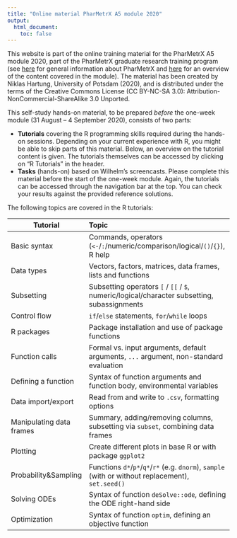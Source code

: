 ```yaml
---
title: "Online material PharMetrX A5 module 2020"
output:
  html_document:
    toc: false
---
```


This website is part of the online training material for the PharMetrX A5 module
2020, part of the PharMetrX graduate research training program 
(see [here](https://www.pharmetrx.de/) for general information about PharMetrX
and [here](https://www.pharmetrx.de/training/curriculum/statistics-data-analysis.html)
for an overview of the content covered in the module). The material has been created by Niklas Hartung, 
University of Potsdam (2020), and is distributed under the terms 
of the Creative Commons License (CC BY-NC-SA 3.0): 
Attribution-NonCommercial-ShareAlike 3.0 Unported.

This self-study hands-on material, to be prepared *before* the one-week
module (31 August -- 4 September 2020), consists of two parts:

- **Tutorials** covering the R programming skills required during the hands-on 
  sessions. Depending on your current experience with R, you might be able to 
  skip parts of this material. Below, an overview on the tutorial content is given.
  The tutorials themselves can be accessed by clicking on "R Tutorials" in the header.
- **Tasks** (hands-on) based on Wilhelm's screencasts. Please complete this material before
  the start of the one-week module. Again, the tutorials can be accessed through the 
  navigation bar at the top. You can check your results against the provided reference
  solutions.

The following topics are covered in the R tutorials:

Tutorial            | Topic
--------------------|:-----------------------------------------------
Basic syntax        | Commands, operators (`<-`/`:`/numeric/comparison/logical/`()`/`{}`), R help
Data types          | Vectors, factors, matrices, data frames, lists and functions
Subsetting          | Subsetting operators `[` / `[[` / `$`, numeric/logical/character subsetting, subassignments
Control flow        | `if`/`else` statements, `for`/`while` loops
R packages          | Package installation and use of package functions
Function calls      | Formal vs. input arguments, default arguments, `...` argument, non-standard evaluation
Defining a function | Syntax of function arguments and function body, environmental variables
Data import/export  | Read from and write to `.csv`, formatting options
Manipulating data frames | Summary, adding/removing columns, subsetting via `subset`, combining data frames
Plotting            | Create different plots in base R or with package `ggplot2`
Probability&Sampling| Functions `d*`/`p*`/`q*`/`r*` (e.g. `dnorm`), `sample` (with or without replacement), `set.seed()`
Solving ODEs        | Syntax of function `deSolve::ode`, defining the ODE right-hand side
Optimization        | Syntax of function `optim`, defining an objective function



